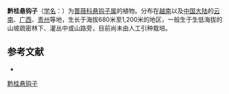 {{Speciesbox
| name = 黔桂悬钩子
| status = 
| status_system = 
| image =
| genus = Rubus
| species = feddei
| authority = Levl. et Vant.
}}

'''黔桂悬钩子'''（[[学名|学名]]：{{lang|la|''Rubus feddei''}}）为[[蔷薇科|蔷薇科]][[悬钩子属|悬钩子属]]的植物。分布在[[越南|越南]]以及[[中国大陆|中国大陆]]的[[云南|云南]]、[[广西|广西]]、[[贵州|贵州]]等地，生长于海拔680米至1,200米的地区，一般生于生低海拔的山坡疏密林下、灌丛中或山路旁，目前尚未由人工引种栽培。

== 参考文献 ==
<div class="references-small">
* {{cite web| url =http://www.bioinfo.cn/db05/KmzwSpecies.php?action=view&id=19426| title =黔桂悬钩子| work =《中国高等植物数据库全库》| publisher =中国科学院微生物研究所| author =昆明植物研究所| accessdate =2009-02-25| archive-date =2016-03-05| archive-url =https://web.archive.org/web/20160305021110/http://www.bioinfo.cn/db05/KmzwSpecies.php?action=view&id=19426| dead-url =yes}}
</div>
{{Taxonbar|from=Q11179856}}

[[Category:悬钩子属|黔桂悬钩子]]


{{植物小作品}}
